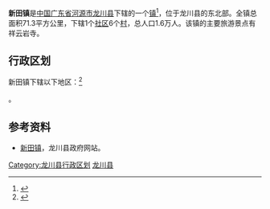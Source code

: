 {{中国乡级行政区
|景观照片文件名 = 
|景观照片描述 = 
|汉语拼音 = 
|其他语言 = 
|其他语言名称 = 
|旧称 = 
|地名出处 = 
|位置图文件名 = 
|位置图描述 = 
|自定义图片= 
|建置时间 = 
|政府驻地 = 
|毗邻 = 
|总面积 = 71.3平方公里
|总人口 = 
|总人口年份 = 
|户籍人口 = 
|户籍人口年份 = 
|常住人口 = 1.6万人
|常住人口年份 = 
|人口密度 = 
|GDP = 
|GDP年份 = 
|邮政编码 = 
|电话区号 = 762
|官方网站 = 
|网站名称 = 
|44/16/22/120/000}}

'''新田镇'''是[[中華人民共和國|中国]][[广东省|广东省]][[河源市|河源市]][[龙川县|龙川县]]下辖的一个[[镇|镇]]<ref>{{PRC admin/ref sgc|{{PRC admin/parent|44/16/22/120/000}}}}</ref>，位于龙川县的东北部。全镇总面积71.3平方公里，下辖1个[[社区|社区]]6个[[村|村]]，总人口1.6万人。该镇的主要旅游景点有祥云岩寺。

== 行政区划 ==
新田镇下辖以下地区：<ref>{{PRC admin/ref sgc|44/16/22/120/000}}</ref>

{{PRC admin/children|44/16/22/120/000}}。

== 参考资料 ==
{{reflist}}
*[https://web.archive.org/web/20070314031557/http://www.gdhylc.gov.cn/xzfc_list.jsp?secFlag=080100&thFlag=080120&secName=%E4%B9%A1%E9%95%87%E9%A3%8E%E9%87%87&thName=%E6%96%B0%E7%94%B0%E9%95%87 新田镇]，龙川县政府网站。

{{GD-stub}}
{{龙川县行政区划}}

[[Category:龙川县行政区划|Category:龙川县行政区划]]
[[Category:河源建制镇|龙川县]]